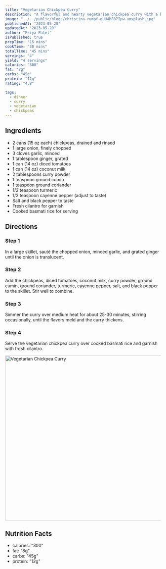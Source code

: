 ```yaml
---
title: "Vegetarian Chickpea Curry"
description: "A flavorful and hearty vegetarian chickpea curry with a blend of aromatic spices."
image: "../../public/blogs/christina-rumpf-gUU4MF87Ipw-unsplash.jpg"
publishedAt: "2023-05-20"
updatedAt: "2023-05-20"
author: "Priya Patel"
isPublished: true
prepTime: "15 mins"
cookTime: "30 mins"
totalTime: "45 mins"
servings: "4"
yield: "4 servings"
calories: "300"
fat: "8g"
carbs: "45g"
protein: "12g"
rating: "4.8"

tags:
  - dinner
  - curry
  - vegetarian
  - chickpeas
---
```


## Ingredients

- 2 cans (15 oz each) chickpeas, drained and rinsed
- 1 large onion, finely chopped
- 3 cloves garlic, minced
- 1 tablespoon ginger, grated
- 1 can (14 oz) diced tomatoes
- 1 can (14 oz) coconut milk
- 2 tablespoons curry powder
- 1 teaspoon ground cumin
- 1 teaspoon ground coriander
- 1/2 teaspoon turmeric
- 1/2 teaspoon cayenne pepper (adjust to taste)
- Salt and black pepper to taste
- Fresh cilantro for garnish
- Cooked basmati rice for serving

## Directions

### Step 1

In a large skillet, sauté the chopped onion, minced garlic, and grated ginger until the onion is translucent.

### Step 2

Add the chickpeas, diced tomatoes, coconut milk, curry powder, ground cumin, ground coriander, turmeric, cayenne pepper, salt, and black pepper to the skillet. Stir well to combine.

### Step 3

Simmer the curry over medium heat for about 25-30 minutes, stirring occasionally, until the flavors meld and the curry thickens.

### Step 4

Serve the vegetarian chickpea curry over cooked basmati rice and garnish with fresh cilantro.

<Image
  src="/blogs/christina-rumpf-gUU4MF87Ipw-unsplash.jpg"
  width="800"
  height="533"
  alt="Vegetarian Chickpea Curry"
  sizes="100vw"
/>

## Nutrition Facts

- calories: "300"
- fat: "8g"
- carbs: "45g"
- protein: "12g"
